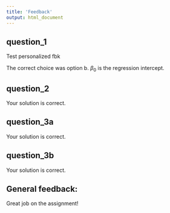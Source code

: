 ```yaml
---
title: 'Feedback'
output: html_document
---
```





## question_1
Test personalized fbk


The correct choice was option b. $\beta_0$ is the regression intercept.


## question_2

Your solution is correct.


## question_3a

Your solution is correct.


## question_3b

Your solution is correct.


## General feedback:

Great job on the assignment!

